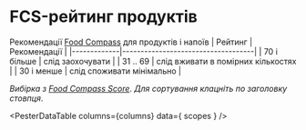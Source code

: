# FCS-рейтинг продуктів 

Рекомендації [Food Compass](./food-compass.md) для продуктів і напоїв
| Рейтинг     |  Рекомендації                      |
|-------------|------------------------------------|
| 70 і більше | слід заохочувати                   |
| 31 .. 69    | слід вживати в помірних кількостях |
| 30 і менше  | слід споживати мінімально          |

*Вибірка з [Food Compass Score](https://static-content.springer.com/esm/art%3A10.1038%2Fs43016-021-00381-y/MediaObjects/43016_2021_381_MOESM1_ESM.pdf)*. *Для сортування клацніть по заголовку стовпця*.


<PesterDataTable
  columns={columns}
  data={ scopes }
/>